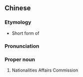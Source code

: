 ==Chinese==
{{zh-forms}}

===Etymology===
* Short form of {{zh-l|民族事物委員會|tr=Mínzú Shìwù Wěiyuánhuì}}

===Pronunciation===
{{zh-pron
|m=Mín-wěi
|cat=pn
}}

===Proper noun===
{{zh-proper noun}}

# Nationalities Affairs Commission